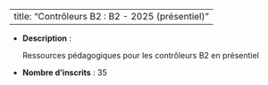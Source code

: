 
---
title: "Contrôleurs B2 : B2 - 2025 (présentiel)"
---


- **Description** : <p>Ressources pédagogiques pour les contrôleurs B2 en présentiel</p>
- **Nombre d'inscrits** : 35
